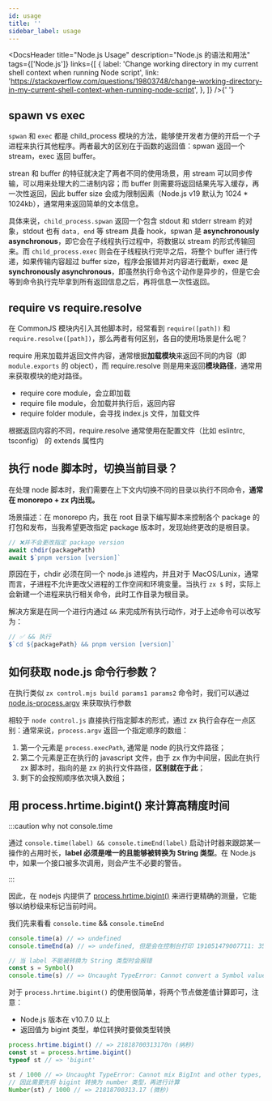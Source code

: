 ```yaml
---
id: usage
title: ''
sidebar_label: usage
---
```



<DocsHeader
  title="Node.js Usage"
  description="Node.js 的语法和用法"
  tags={['Node.js']}
  links={[
    {
      label:
        'Change working directory in my current shell context when running Node script',
      link: 'https://stackoverflow.com/questions/19803748/change-working-directory-in-my-current-shell-context-when-running-node-script',
    },
  ]}
/>{' '}

## spawn vs exec

`spwan` 和 `exec` 都是 child_process 模块的方法，能够使开发者方便的开启一个子进程来执行其他程序。两者最大的区别在于函数的返回值：spwan 返回一个 stream，exec 返回 buffer。

strean 和 buffer 的特征就决定了两者不同的使用场景，用 stream 可以同步传输，可以用来处理大的二进制内容；而 buffer 则需要将返回结果先写入缓存，再一次性返回，因此 buffer size 会成为限制因素（Node.js v19 默认为 1024 \* 1024kb），通常用来返回简单的文本信息。

具体来说，`child_process.spwan` 返回一个包含 stdout 和 stderr stream 的对象，stdout 也有 `data, end` 等 stream 具备 hook，spwan 是 **asynchronously asynchronous**，即它会在子线程执行过程中，将数据以 stream 的形式传输回来。而 `child_process.exec` 则会在子线程执行完毕之后，将整个 buffer 进行传递，如果传输内容超过 buffer size，程序会报错并对内容进行截断，exec 是 **synchronously asynchronous**，即虽然执行命令这个动作是异步的，但是它会等到命令执行完毕拿到所有返回信息之后，再将信息一次性返回。

## require vs require.resolve

在 CommonJS 模块内引入其他脚本时，经常看到 `require([path])` 和 `require.resolve([path])`，那么两者有何区别，各自的使用场景是什么呢？

require 用来加载并返回文件内容，通常根据**加载模块**来返回不同的内容（即 `module.exports` 的 object），而 require.resolve 则是用来返回**模块路径**，通常用来获取模块的绝对路径。

- require core module，会立即加载
- require file module，会加载并执行后，返回内容
- require folder module，会寻找 index.js 文件，加载文件

根据返回内容的不同，require.resolve 通常使用在配置文件（比如 eslintrc, tsconfig） 的 extends 属性内

## 执行 node 脚本时，切换当前目录？

在处理 node 脚本时，我们需要在上下文内切换不同的目录以执行不同命令，**通常在 monorepo + zx 内出现。**

场景描述：在 monorepo 内，我在 root 目录下编写脚本来控制各个 package 的打包和发布，当我希望更改指定 package 版本时，发现始终更改的是根目录。

```mjs
// ❌并不会更改指定 package version
await chdir(packagePath)
await $`pnpm version [version]`
```

原因在于，chdir 必须在同一个 node.js 进程内，并且对于 MacOS/Lunix，通常而言，子进程不允许更改父进程的工作空间和环境变量。当执行 `zx $` 时，实际上会新建一个进程来执行相关命令，此时工作目录为根目录。

解决方案是在同一个进行内通过 `&&` 来完成所有执行动作，对于上述命令可以改写为：

```mjs
// ✅ && 执行
$`cd ${packagePath} && pnpm version [version]`
```

## 如何获取 node.js 命令行参数？

在执行类似 `zx control.mjs build params1 params2` 命令时，我们可以通过 [node.js-process.argv](http://nodejs.cn/api/process/process_argv.html) 来获取执行参数

相较于 `node control.js` 直接执行指定脚本的形式，通过 zx 执行会存在一点区别：通常来说，`process.argv` 返回一个指定顺序的数组：

1. 第一个元素是 `process.execPath`, 通常是 node 的执行文件路径；
2. 第二个元素是正在执行的 javascript 文件，由于 zx 作为中间层，因此在执行 zx 脚本时，指向的是 zx 的执行文件路径，**区别就在于此**；
3. 剩下的会按照顺序依次填入数组；

## 用 process.hrtime.bigint() 来计算高精度时间

:::caution why not console.time

通过 `console.time(label) && console.timeEnd(label)` 启动计时器来跟踪某一操作的占用时长，**label 必须是唯一的且能够被转换为 String 类型**。在 Node.js 中，如果一个接口被多次调用，则会产生不必要的警告。

:::

因此，在 nodejs 内提供了 [process.hrtime.bigint()](https://nodejs.org/api/process.html#process_process_hrtime_bigint) 来进行更精确的测量，它能够以纳秒级来标记当前时间。

我们先来看看 `console.time` && `console.timeEnd`

```js
console.time(a) // => undefined
console.timeEnd(a) // => undefined, 但是会在控制台打印 191051479007711: 35843.951171875 ms

// 当 label 不能被转换为 String 类型时会报错
const s = Symbol()
console.time(s) // => Uncaught TypeError: Cannot convert a Symbol value to a string
```

对于 `process.hrtime.bigint()` 的使用很简单，将两个节点做差值计算即可，注意：

- Node.js 版本在 v10.7.0 以上
- 返回值为 bigint 类型，单位转换时要做类型转换

```js
process.hrtime.bigint() // => 21818700313170n (纳秒)
const st = process.hrtime.bigint()
typeof st // => 'bigint'

st / 1000 // => Uncaught TypeError: Cannot mix BigInt and other types, use explicit conversions
// 因此需要先将 bigint 转换为 number 类型，再进行计算
Number(st) / 1000 // => 21818700313.17 (微秒)
```
